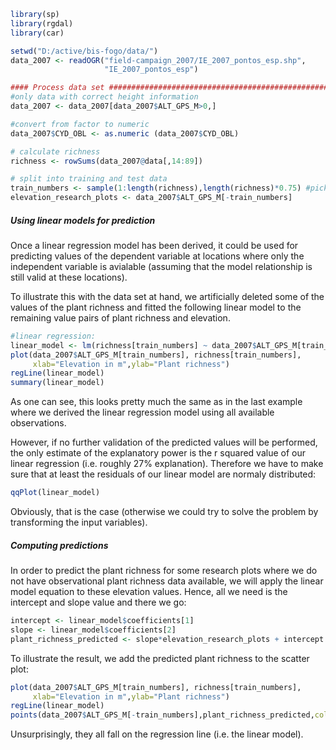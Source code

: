 <!---
Version: "2014-11-22"
Copyright (C) 2014 Hanna Meyer, Thomas Nauss, GNU GPL (>=3)
-->
```r
library(sp)
library(rgdal)
library(car)

setwd("D:/active/bis-fogo/data/")
data_2007 <- readOGR("field-campaign_2007/IE_2007_pontos_esp.shp",
                     "IE_2007_pontos_esp")

#### Process data set ##########################################################
#only data with correct height information
data_2007 <- data_2007[data_2007$ALT_GPS_M>0,]

#convert from factor to numeric
data_2007$CYD_OBL <- as.numeric (data_2007$CYD_OBL)

# calculate richness
richness <- rowSums(data_2007@data[,14:89])

# split into training and test data
train_numbers <- sample(1:length(richness),length(richness)*0.75) #pick random 75% of data
elevation_research_plots <- data_2007$ALT_GPS_M[-train_numbers]
```
##### Using linear models for prediction
Once a linear regression model has been derived, it could be used for predicting
values of the dependent variable at locations where only the independent variable
is avialable (assuming that the model relationship is still valid at these
locations).

To illustrate this with the data set at hand, we artificially deleted some
of the values of the plant richness and fitted the following linear model to
the remaining value pairs of plant richness and elevation.
```r
#linear regression:
linear_model <- lm(richness[train_numbers] ~ data_2007$ALT_GPS_M[train_numbers])
plot(data_2007$ALT_GPS_M[train_numbers], richness[train_numbers],
     xlab="Elevation in m",ylab="Plant richness")
regLine(linear_model)
summary(linear_model)
```
As one can see, this looks pretty much the same as in the last example where we
derived the linear regression model using all available observations.

However, if no further validation of the predicted values will be performed, the
only estimate of the explanatory power is the r squared value of our linear
regression (i.e. roughly 27% explanation). Therefore we have to make sure that
at least the residuals of our linear model are normaly distributed:
```r
qqPlot(linear_model)
```
Obviously, that is the case (otherwise we could try to solve the problem by
transforming the input variables).

##### Computing predictions
In order to predict the plant richness for some research plots where we do not
have observational plant richness data available, we will apply the linear model
equation to these elevation values. Hence, all we need is the intercept and
slope value and there we go:
```r
intercept <- linear_model$coefficients[1]
slope <- linear_model$coefficients[2]
plant_richness_predicted <- slope*elevation_research_plots + intercept
```
To illustrate the result, we add the predicted plant richness to the scatter 
plot:
```r
plot(data_2007$ALT_GPS_M[train_numbers], richness[train_numbers],
     xlab="Elevation in m",ylab="Plant richness")
regLine(linear_model)
points(data_2007$ALT_GPS_M[-train_numbers],plant_richness_predicted,col="blue")
```

Unsurprisingly, they all fall on the regression line (i.e. the linear model).